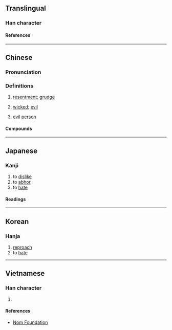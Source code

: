 {{character info}}
==Translingual==

===Han character===
{{Han char|rn=61|rad=心|as=12|sn=16|four=08334|canj=XYKP,YKP|ids=⿱敦心}}

====References====
{{Han ref|kx=0403.050|dkj=11226|dj=0743.100|hdz=42351.050|uh=619D}}

----

==Chinese==
{{zh-forms}}

===Pronunciation===
{{zh-pron
|m=duì
|m-s=
|dg=
|c=deoi6
|c-t=
|g=
|h=pfs=
|j=
|mb=
|md=
|mn=
|mn-t=
|w=
|x=
|mc=y
|oc=y
|cat=n,a
}}

===Definitions===
{{zh-hanzi}}

# {{lb|zh|literary}} [[resentment]]; [[grudge]]
# {{lb|zh|literary}} [[wicked]]; [[evil]]
# {{lb|zh|literary}} [[evil]] [[person]]
#: {{zh-x|大奸 巨憝 惡{è}貫滿盈 @^毛 匪 @^澤東 斃命 ^北平|Criminal Traitor Mao Bandit Tsetung Dies in Peiping|M-TW|ref=ROC '''65''' September 10, {{w2|zh|中國時報}}}}

====Compounds====
{{zh-der|元惡大憝|大憝}}

----

==Japanese==

===Kanji===
{{ja-kanji|grade=|rs=心12}}

# to [[dislike]]
# to [[abhor]]
# to [[hate]]

====Readings====
{{ja-readings
|on=たい, ずい, だい
|kun=うらむ
}}

----

==Korean==

===Hanja===
{{ko-hanja|hangeul=[[돈]]|eumhun=|rv=don|mr=ton|y=ton}}

# [[reproach]]
# to [[hate]]

----

==Vietnamese==

===Han character===
{{vi-readings|rs=心12|reading=đội}}

# {{rfdef|vi|sort=心12}}

====References====
* [http://nomfoundation.org/common/nom_details.php?codepoint=619d Nom Foundation]